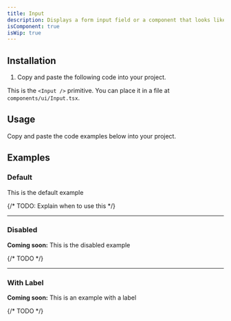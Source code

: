 ```yaml
---
title: Input
description: Displays a form input field or a component that looks like an input field.
isComponent: true
isWip: true
---
```


## Installation

1. Copy and paste the following code into your project.

This is the `<Input />` primitive. You can place it in a file at `components/ui/Input.tsx`.

## Usage

Copy and paste the code examples below into your project.

<ComponentSource src="../../packages/ui/src/Input.tsx" />

## Examples

### Default

This is the default example

{/* TODO: Explain when to use this */}

<ComponentExample name="Input" story="default" />

---

### Disabled

**Coming soon:** This is the disabled example

{/* TODO */}

---

### With Label

**Coming soon:** This is an example with a label

{/* TODO */}
